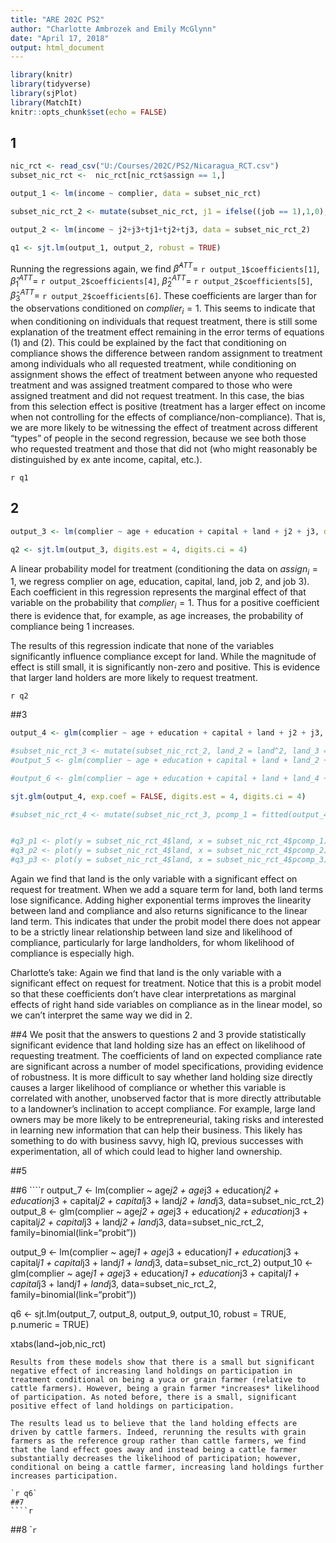 ---
title: "ARE 202C PS2"
author: "Charlotte Ambrozek and Emily McGlynn"
date: "April 17, 2018"
output: html_document
---

```{r setup, include=FALSE, message = FALSE}
library(knitr)
library(tidyverse)
library(sjPlot)
library(MatchIt)
knitr::opts_chunk$set(echo = FALSE)
```

## 1

```{r q_1, include=FALSE, message= FALSE}
nic_rct <- read_csv("U:/Courses/202C/PS2/Nicaragua_RCT.csv")
subset_nic_rct <-  nic_rct[nic_rct$assign == 1,]

output_1 <- lm(income ~ complier, data = subset_nic_rct)

subset_nic_rct_2 <- mutate(subset_nic_rct, j1 = ifelse((job == 1),1,0), j2 = ifelse((job == 2),1,0), j3 = ifelse((job == 3),1,0), tj1 = (treat * j1), tj2 = (treat * j2), tj3 = (treat * j3))

output_2 <- lm(income ~ j2+j3+tj1+tj2+tj3, data = subset_nic_rct_2)

q1 <- sjt.lm(output_1, output_2, robust = TRUE)
```


Running the regressions again, we find $\hat{\beta}^{ATT} =$ `r output_1$coefficients[1]`, $\hat{\beta}_1^{ATT} =$ `r output_2$coefficients[4]`, $\hat{\beta}_2^{ATT} =$ `r output_2$coefficients[5]`, $\hat{\beta}_3^{ATT} =$ `r output_2$coefficients[6]`. These coefficients are larger than for the observations conditioned on $complier_i = 1$. This seems to indicate that when conditioning on individuals that request treatment, there is still some explanation of the treatment effect remaining in the error terms of equations (1) and (2). This could be explained by the fact that conditioning on compliance shows the difference between random assignment to treatment among individuals who all requested treatment, while conditioning on assignment shows the effect of treatment between anyone who requested treatment and was assigned treatment compared to those who were assigned treatment and did not request treatment. In this case, the bias from this selection effect is positive (treatment has a larger effect on income when not controlling for the effects of compliance/non-compliance). That is, we are more likely to be witnessing the effect of treatment across different "types" of people in the second regression, because we see both those who requested treatment and those that did not (who might reasonably be distinguished by ex ante income, capital, etc.).

`r q1`

## 2
```{r q_2, include=FALSE, message= FALSE}
output_3 <- lm(complier ~ age + education + capital + land + j2 + j3, data=subset_nic_rct_2)

q2 <- sjt.lm(output_3, digits.est = 4, digits.ci = 4)
```
A linear probability model for treatment (conditioning the data on $assign_i=1$, we regress complier on age, education, capital, land, job 2, and job 3). Each coefficient in this regression represents the marginal effect of that variable on the probability that $complier_i=1$. Thus for a positive coefficient there is evidence that, for example, as age increases, the probability of compliance being 1 increases.

The results of this regression indicate that none of the variables significantly influence compliance except for land. While the magnitude of effect is still small, it is significantly non-zero and positive. This is evidence that larger land holders are more likely to request treatment.

`r q2`

##3
```{r q_3, include=FALSE, message= FALSE, warning = FALSE}
output_4 <- glm(complier ~ age + education + capital + land + j2 + j3, data=subset_nic_rct_2, family=binomial(link="probit"))

#subset_nic_rct_3 <- mutate(subset_nic_rct_2, land_2 = land^2, land_3 = land^3, land_4 = land^4)
#output_5 <- glm(complier ~ age + education + capital + land + land_2 + j2 + j3, data=subset_nic_rct_3, family=binomial(link="probit"))

#output_6 <- glm(complier ~ age + education + capital + land + land_4 + j2 + j3, data=subset_nic_rct_3, family=binomial(link="probit"))

sjt.glm(output_4, exp.coef = FALSE, digits.est = 4, digits.ci = 4)

#subset_nic_rct_4 <- mutate(subset_nic_rct_3, pcomp_1 = fitted(output_4), pcomp_2 = fitted(output_5), pcomp_3 = fitted(output_6))


#q3_p1 <- plot(y = subset_nic_rct_4$land, x = subset_nic_rct_4$pcomp_1)
#q3_p2 <- plot(y = subset_nic_rct_4$land, x = subset_nic_rct_4$pcomp_2)
#q3_p3 <- plot(y = subset_nic_rct_4$land, x = subset_nic_rct_4$pcomp_3)
```

Again we find that land is the only variable with a significant effect on request for treatment. When we add a square term for land, both land terms lose significance. Adding higher exponential terms improves the linearity between land and compliance and also returns significance to the linear land term. This indicates that under the probit model there does not appear to be a strictly linear relationship between land size and likelihood of compliance, particularly for large landholders, for whom likelihood of compliance is especially high.


Charlotte's take:
Again we find that land is the only variable with a significant effect on request for treatment. Notice that this is a probit model so that these coefficients don't have clear interpretations as marginal effects of right hand side variables on compliance as in the linear model, so we can't interpret the same way we did in 2. 

##4
We posit that the answers to questions 2 and 3 provide statistically significant evidence that land holding size has an effect on likelihood of requesting treatment. The coefficients of land on expected compliance rate are significant across a number of model specifications, providing evidence of robustness. It is more difficult to say whether land holding size directly causes a larger likelihood of compliance or whether this variable is correlated with another, unobserved factor that is more directly attributable to a landowner's inclination to accept compliance. For example, large land owners may be more likely to be entrepreneurial, taking risks and interested in learning new information that can help their business. This likely has something to do with business savvy, high IQ, previous successes with experimentation, all of which could lead to higher land ownership.   

##5

##6
````{r q_6, include=FALSE, message = FALSE}
output_7 <- lm(complier ~ age*j2 + age*j3 + education*j2 + education*j3 + capital*j2 + capital*j3 + land*j2 + land*j3, data=subset_nic_rct_2)
output_8 <- glm(complier ~ age*j2 + age*j3 + education*j2 + education*j3 + capital*j2 + capital*j3 + land*j2 + land*j3, data=subset_nic_rct_2, family=binomial(link="probit"))

output_9 <- lm(complier ~ age*j1 + age*j3 + education*j1 + education*j3 + capital*j1 + capital*j3 + land*j1 + land*j3, data=subset_nic_rct_2)
output_10 <- glm(complier ~ age*j1 + age*j3 + education*j1 + education*j3 + capital*j1 + capital*j3 + land*j1 + land*j3, data=subset_nic_rct_2, family=binomial(link="probit"))

q6 <- sjt.lm(output_7, output_8, output_9, output_10, robust = TRUE, p.numeric = TRUE)

xtabs(land~job,nic_rct)
```
Results from these models show that there is a small but significant negative effect of increasing land holdings on participation in treatment conditional on being a yuca or grain farmer (relative to cattle farmers). However, being a grain farmer *increases* likelihood of participation. As noted before, there is a small, significant positive effect of land holdings on participation.

The results lead us to believe that the land holding effects are driven by cattle farmers. Indeed, rerunning the results with grain farmers as the reference group rather than cattle farmers, we find that the land effect goes away and instead being a cattle farmer substantially decreases the likelihood of participation; however, conditional on being a cattle farmer, increasing land holdings further increases participation.

`r q6`
##7
````{r q_7, include=FALSE, message = FALSE, warning = FALSE}

```

##8
````{r q_8, include=FALSE, message = FALSE, warning = FALSE}

```